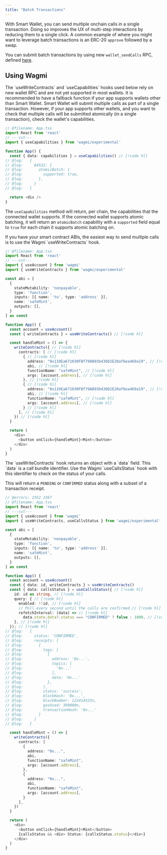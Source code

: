 ```yaml
---
title: "Batch Transactions"
---
```



With Smart Wallet, you can send multiple onchain calls in a single transaction. Doing so improves the UX of multi-step interactions by reducing them to a single click. A common example of where you might want to leverage batch transactions is an ERC-20 `approve` followed by a swap.

You can submit batch transactions by using new `wallet_sendCalls` RPC, defined [here](https://eip5792.xyz/reference/sendCalls).

## Using Wagmi

<Warning>
The `useWriteContracts` and `useCapabilities` hooks used below rely on new wallet RPC and are not yet supported in most wallets. 
It is recommended to have a fallback function if your app supports wallets other than Smart Wallet. 
</Warning>


<Steps>
  <Step title="(Optional) Check for atomic batching support">
  Smart Wallet will submit multiple calls as part of a single transaction. However, if your app supports other wallets, and you want to check that multiple calls will be submitted atomically (in a single transaction), check the wallet's capabilities.

  ```ts twoslash [App.tsx]
  // @filename: App.tsx
  import React from 'react'
  // ---cut---
  import { useCapabilities } from 'wagmi/experimental'

  function App() {
    const { data: capabilities } = useCapabilities() // [!code hl]
  // @log:   {
  // @log:     84532: {
  // @log:       atomicBatch: {
  // @log:         supported: true,
  // @log:       },
  // @log:     }  
  // @log:   }

    return <div />
  }
  ```

  The `useCapabilities` method will return, per chain, the capabilities that the connected wallet supports. If the connected wallet supports atomic batching, it will return an `atomicBatch` capability with a `supported` field equal to `true` for each chain it supports atomic batching on.

  </Step>
  <Step title="Send the calls">
  If you have your smart contract ABIs, the easiest way to send multiple calls is to use the Wagmi `useWriteContracts` hook.

  ```ts twoslash [App.tsx]
  // @filename: App.tsx
  import React from 'react'
  // ---cut---
  import { useAccount } from 'wagmi'
  import { useWriteContracts } from 'wagmi/experimental'

  const abi = [
    {
      stateMutability: 'nonpayable',
      type: 'function',
      inputs: [{ name: 'to', type: 'address' }],
      name: 'safeMint',
      outputs: [],
    }
  ] as const

  function App() {
    const account = useAccount()
    const { writeContracts } = useWriteContracts() // [!code hl]

    const handleMint = () => {
      writeContracts({ // [!code hl]
        contracts: [ // [!code hl]
          { // [!code hl]
            address: "0x119Ea671030FBf79AB93b436D2E20af6ea469a19", // [!code hl]
            abi, // [!code hl]
            functionName: "safeMint", // [!code hl]
            args: [account.address], // [!code hl]
          }, // [!code hl]
          { // [!code hl]
            address: "0x119Ea671030FBf79AB93b436D2E20af6ea469a19", // [!code hl]
            abi, // [!code hl]
            functionName: "safeMint", // [!code hl]
            args: [account.address], // [!code hl]
          } // [!code hl]
        ], // [!code hl]
      }) // [!code hl]
    }

    return ( 
      <div>
        <button onClick={handleMint}>Mint</button>
      </div>
    )
  }
  ```

  </Step>
  <Step title="Check on the status of your calls">
  The `useWriteContracts` hook returns an object with a `data` field. This `data` is a call bundle identifier. Use the Wagmi `useCallsStatus` hook with this identifier to check on the status of your calls.

  This will return a `PENDING` or `CONFIRMED` status along with a subset of a transaction receipt.

  ```ts twoslash [App.tsx]
  // @errors: 2352 2367
  // @filename: App.tsx
  import React from 'react'
  // ---cut---
  import { useAccount } from 'wagmi'
  import { useWriteContracts, useCallsStatus } from 'wagmi/experimental'

  const abi = [
    {
      stateMutability: 'nonpayable',
      type: 'function',
      inputs: [{ name: 'to', type: 'address' }],
      name: 'safeMint',
      outputs: [],
    }
  ] as const

  function App() {
    const account = useAccount()
    const { data: id, writeContracts } = useWriteContracts()
    const { data: callsStatus } = useCallsStatus({ // [!code hl]
      id: id as string, // [!code hl]
      query: { // [!code hl]
        enabled: !!id, // [!code hl]
        // Poll every second until the calls are confirmed // [!code hl]
        refetchInterval: (data) => // [!code hl]
          data.state.data?.status === "CONFIRMED" ? false : 1000, // [!code hl]
      }, // [!code hl]
    }); // [!code hl]
  // @log:   {
  // @log:     status: 'CONFIRMED',
  // @log:     receipts: [
  // @log:       {
  // @log:         logs: [
  // @log:           {
  // @log:             address: '0x...',
  // @log:             topics: [
  // @log:               '0x...'
  // @log:             ],
  // @log:             data: '0x...'
  // @log:           },
  // @log:         ],
  // @log:         status: 'success',
  // @log:         blockHash: '0x...',
  // @log:         blockNumber: 122414523n,
  // @log:         gasUsed: 390000n,
  // @log:         transactionHash: '0x...'
  // @log:       }
  // @log:     ]
  // @log:   }

    const handleMint = () => {
      writeContracts({
        contracts: [
          {
            address: "0x...",
            abi,
            functionName: "safeMint",
            args: [account.address],
          },
          {
            address: "0x...",
            abi,
            functionName: "safeMint",
            args: [account.address],
          }
        ],
      })
    }

    return ( 
      <div>
        <button onClick={handleMint}>Mint</button>
        {callsStatus && <div> Status: {callsStatus.status}</div>}
      </div>
    )
  }
  ```

  </Step>
</Steps>
